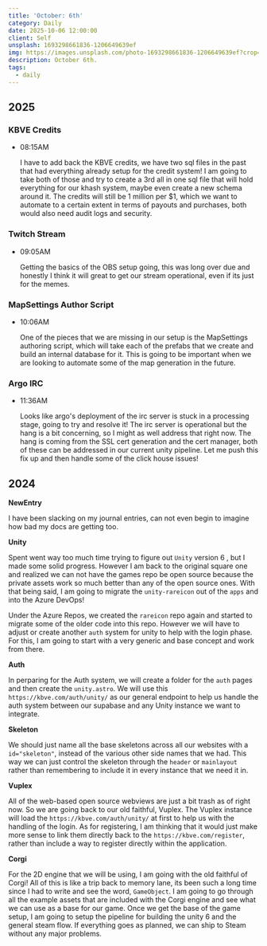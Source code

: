 ```yaml
---
title: 'October: 6th'
category: Daily
date: 2025-10-06 12:00:00
client: Self
unsplash: 1693298661836-1206649639ef
img: https://images.unsplash.com/photo-1693298661836-1206649639ef?crop=entropy&cs=srgb&fm=jpg&ixid=MnwzNjM5Nzd8MHwxfHJhbmRvbXx8fHx8fHx8fDE2ODE3NDg2ODY&ixlib=rb-4.0.3&q=85
description: October 6th. 
tags:
  - daily
---
```



## 2025

### KBVE Credits

-   08:15AM

    I have to add back the KBVE credits, we have two sql files in the past that had everything already setup for the credit system!
    I am going to take both of those and try to create a 3rd all in one sql file that will hold everything for our khash system, maybe even create a new schema around it.
    The credits will still be 1 million per $1, which we want to automate to a certain extent in terms of payouts and purchases, both would also need audit logs and security.
    
### Twitch Stream

-   09:05AM

    Getting the basics of the OBS setup going, this was long over due and honestly I think it will great to get our stream operational, even if its just for the memes.

### MapSettings Author Script

-   10:06AM

    One of the pieces that we are missing in our setup is the MapSettings authoring script, which will take each of the prefabs that we create and build an internal database for it.
    This is going to be important when we are looking to automate some of the map generation in the future.

### Argo IRC

-   11:36AM
    
    Looks like argo's deployment of the irc server is stuck in a processing stage, going to try and resolve it!
    The irc server is operational but the hang is a bit concerning, so I might as well address that right now.
    The hang is coming from the SSL cert generation and the cert manager, both of these can be addressed in our current unity pipeline.
    Let me push this fix up and then handle some of the click house issues!

## 2024

**NewEntry**

I have been slacking on my journal entries, can not even begin to imagine how bad my docs are getting too.

**Unity**

Spent went way too much time trying to figure out `Unity` version 6 , but I made some solid progress.
However I am back to the original square one and realized we can not have the games repo be open source because the private assets work so much better than any of the open source ones.
With that being said, I am going to migrate the `unity-rareicon` out of the `apps` and into the Azure DevOps!

Under the Azure Repos, we created the `rareicon` repo again and started to migrate some of the older code into this repo.
However we will have to adjust or create another `auth` system for unity to help with the login phase.
For this, I am going to start with a very generic and base concept and work from there.

**Auth**

In perparing for the Auth system, we will create a folder for the `auth` pages and then create the `unity.astro`.
We will use this `https://kbve.com/auth/unity/` as our general endpoint to help us handle the auth system between our supabase and any Unity instance we want to integrate.

**Skeleton**

We should just name all the base skeletons across all our websites with a `id="skeleton"`, instead of the various other side names that we had.
This way we can just control the skeleton through the `header` or `mainlayout` rather than remembering to include it in every instance that we need it in.

**Vuplex**

All of the web-based open source webviews are just a bit trash as of right now.
So we are going back to our old faithful, Vuplex.
The Vuplex instance will load the `https://kbve.com/auth/unity/` at first to help us with the handling of the login.
As for registering, I am thinking that it would just make more sense to link them directly back to the `https://kbve.com/register`, rather than include a way to register directly within the application.

**Corgi**

For the 2D engine that we will be using, I am going with the old faithful of Corgi!
All of this is like a trip back to memory lane, its been such a long time since I had to write and see the word, `GameObject`.
I am going to go through all the example assets that are included with the Corgi engine and see what we can use as a base for our game.
Once we get the base of the game setup, I am going to setup the pipeline for building the unity 6 and the general steam flow.
If everything goes as planned, we can ship to Steam without any major problems.